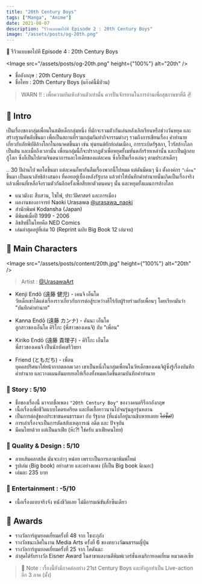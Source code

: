 ```yaml
---
title: "20th Century Boys"
tags: ["Manga", "Anime"]
date: 2021-08-07
description: "รีวิวแบบขอไปที Episode 2 : 20th Century Boys"
image: "/assets/posts/og-20th.png"
---
```


📑 รีวิวแบบขอไปที Episode 4 : 20th Century Boys

<Image
  src="/assets/posts/og-20th.png"
  height={"100%"}
  alt="20th"
/>

<Space h="sm" />

- ชื่ออังกฤษ : 20th Century Boys
- ชื่อไทย : 20th Century Boys (แก๊งค์นี้มีป่วน)

<Space h="sm" />

> WARN ‼️ : เพื่อความบันเทิงส่วนตัวเท่านั้น ควรปั่นจักรยานในการอ่านเพื่อสุขภาพขาที่ดี ✌️

<Space h="sm" />

## 📌 Intro

เป็นเรื่องของกลุ่มเพื่อนในสมัยเด็กกลุ่มหนึ่ง
ที่มักจะรวมตัวกันเล่นหลังเลิกเรียนหรือช่วงวันหยุด และสร้างฐานทัพลับขึ้นมา 
เพื่อเป็นสถานที่รวมกลุ่มกันทำกิจกรรมต่างๆ รวมถึงการเขียนเรื่อง คำทำนาย เกี่ยวกับภัยพิบัติล้างโลกในอนาคตขึ้นมา 
เช่น หุ่นยนต์ยักย์ถล่มเมือง, การระเบิดรัฐสภา, ไวรัสล้างโลก เป็นต้น 
และเมื่อถึงเวลานั้น เพื่อนกลุ่มนี้ก็จะปรากฎตัวเพื่อหยุดยั้งมหันตภัยร้ายเหล่านั้น 
และเป็นผู้กอบกู้โลก ซึ่งก็เป็นไปตามจินตนาการและไอเดียของแต่ละคน ซึ่งก็เป็นเรื่องเล่นๆ ตามประสาเด็กๆ

.. 30 ปีผ่านไป พอโตขึ้นมา แต่ละคนก็พากันลืมเรื่องพวกนี้ไปหมด
แต่ดันมีคนๆ นึง ตั้งองค์กร `"เพื่อน"` ขึ้นมา เป็นแนวลัทธิล้างสมอง ที่คอยอยู่เบื้องหลังรัฐบาล แล้วทำให้บันทึกคำทำนายนั้นเกิดเป็นเรื่องจริง 
แล้วเพื่อนที่เหลือจึงรวมตัวกันอีกครั้งเพื่อสืบหาตัวตนคนๆ นั้น และหยุดยั้งแผนการล้างโลก

- แนวมังงะ สืบสวน, ไซไฟ, ประวัติศาสตร์ และการเมือง
- ผลงานของอาจารย์ Naoki Urasawa [@urasawa_naoki](https://twitter.com/urasawa_naoki?lang=en)
- สำนักพิมพ์ Kodansha (Japan)
- ตีพิมพ์เมื่อปี 1999 - 2006
- ลิขสิทธิ์ในไทยคือ NED Comics
- เล่มล่าสุดอยู่ที่เล่ม 10 (Reprint ฉบับ Big Book 12 เล่มจบ)

<Space h="sm" />

## 📌 Main Characters

<Image
  src="/assets/posts/content/20th.jpg"
  height={"100%"}
  alt="20th"
/>

> Artist : [@UrasawaArt](https://mobile.twitter.com/UrasawaArt)

<Space h="xs" />

- Kenji Endō (遠藤 健児) - เคนจิ เอ็นโด  
  วัยเด็กเขาได้แต่งเรื่องราวเกี่ยวกับการต่อสู้ระหว่างฮีโร่กับผู้ร้ายร่วมกับเพื่อนๆ โดยเรียกมันว่า "บันทึกคำทำนาย"

- Kanna Endō (遠藤 カンナ) - คันนะ เอ็นโด  
  ลูกสาวของเอ็นโด คิริโกะ (พี่สาวของเคนจิ) กับ "เพื่อน"

- Kiriko Endō (遠藤 貴理子) - คิริโกะ เอ็นโด  
  พี่สาวของเคนจิ เป็นนักบัคเตรีวิทยา
  
- Friend (ともだち) - เพื่อน  
  บุคคลปริศนาใส่หน้ากากตลอดเวลา เขาเป็นหนึ่งในกลุ่มเพื่อนในวัยเด็กของเคนจิผู้ซึ่งรู้เรื่องบันทึกคำทำนาย 
  และวางแผนอันแยบยลให้เรื่องทั้งหมดเกิดขึ้นตามบันทึกคำทำนาย

<Space h="sm" />

### 📝 Story : 5/10

- ชื่อของเรื่องนี้ มาจากชื่อเพลง `"20th Century Boy"` ของวงดนตรีร็อกอังกฤษ 
- เนื้อเรื่องเพื่อชีวิตแบบโคตรเครียด และยืดเยื้อยาวนานไปจนรุ่นลูกรุ่นหลาน
- เป็นการต่อสู้ของประชาชนคนธรรมดา กับ รัฐบาล (ที่แม่งก็อยู่นานชิบหายเลยย ~~ไอ่ซั๊ด!~~)
- การเล่าเรื่องจะเป็นการตัดสลับเหตุการณ์ อดีต และ ปัจจุบัน
- มีคนไทยด้วย แต่เป็นมาเฟีย (ห๊ะ?! ใช่ครับ มาเฟียคนไทย)


### 📝 Quality & Design : 5/10

- ลายเส้นคลาสสิค มันจะเก่าๆ หน่อย เพราะเป็นการเอามาพิมพ์ใหม่
- รูปเล่ม (ฺBig book) อย่างสวย และอย่างแพง (ก็เป็น Big book นิเนอะ)
- เล่มละ 235 บาท 


### 📝 Entertainment : -5/10

- เนื้อเรื่องแบบจริงจัง หนังชีวิตเลย ไม่มีอารมณ์ขันสักซีนเดียว

<Space h="xs" />

## 📌 Awards

- รางวัลการ์ตูนยอดเยี่ยมครั้งที่ 48 จาก โชงะกุกัง
- รางวัลชนะเลิศในงาน Media Arts ครั้งที่ 6 ของทบวงวัฒนธรรมญี่ปุ่น
- รางวัลการ์ตูนยอดเยี่ยมครั้งที่ 25 จาก โคดันฉะ
- ล่าสุดได้รับรางวัล Eisner Award ในสาขาผลงานตีพิมพ์เวอร์ชั่นอเมริกายอดเยี่ยม หมวดเอเซีย

<Space h="xs" />

> 📝 Note : เรื่องนี้ยังมีภาคต่ออย่าง 21st Century Boys และยังถูกทำเป็น Live-action อีก 3 ภาค (มั้ง)

